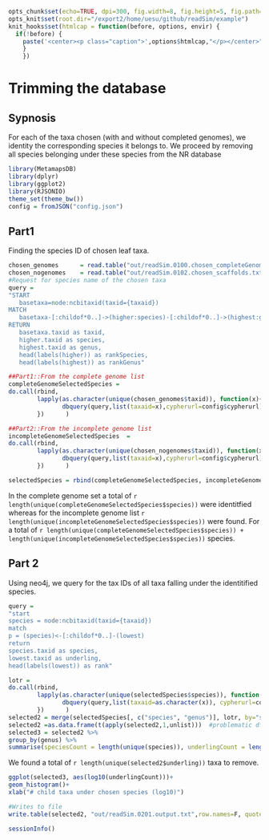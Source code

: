 ```r
opts_chunk$set(echo=TRUE, dpi=300, fig.width=8, fig.height=5, fig.path='figures/readSim.0201-')
opts_knit$set(root.dir="/export2/home/uesu/github/readSim/example")
knit_hooks$set(htmlcap = function(before, options, envir) {
  if(!before) {
    paste('<center><p class="caption">',options$htmlcap,"</p></center>",sep="")
    }
    })
```



Trimming the database
====

## Sypnosis
For each of the taxa chosen (with and without completed genomes), we 
identity the corresponding species it belongs to. We proceed by removing all
species belonging under these species from the NR database


```r
library(MetamapsDB)
library(dplyr)
library(ggplot2)
library(RJSONIO)
theme_set(theme_bw())
config = fromJSON("config.json")
```

## Part1

Finding the species ID of chosen leaf taxa.

```r
chosen_genomes      = read.table("out/readSim.0100.chosen_completeGenomes",h=T, sep="\t", quote="")
chosen_nogenomes    = read.table("out/readSim.0102.chosen_scaffolds.txt",h=T, sep="\t", quote="")
#Request for species name of the chosen taxa
query = 
"START 
   basetaxa=node:ncbitaxid(taxid={taxaid}) 
MATCH 
   basetaxa-[:childof*0..]->(higher:species)-[:childof*0..]->(highest:genus)
RETURN 
   basetaxa.taxid as taxid, 
   higher.taxid as species, 
   highest.taxid as genus, 
   head(labels(higher)) as rankSpecies, 
   head(labels(highest)) as rankGenus"

##Part1::From the complete genome list 
completeGenomeSelectedSpecies =
do.call(rbind,
        lapply(as.character(unique(chosen_genomes$taxid)), function(x){
               dbquery(query,list(taxaid=x),cypherurl=config$cypherurl)
        })      )

##Part2::From the incomplete genome list 
incompleteGenomeSelectedSpecies  = 
do.call(rbind,
        lapply(as.character(unique(chosen_nogenomes$taxid)), function(x){
               dbquery(query,list(taxaid=x),cypherurl=config$cypherurl)
        })      )

selectedSpecies = rbind(completeGenomeSelectedSpecies, incompleteGenomeSelectedSpecies)
```

In the complete genome set a total of `r length(unique(completeGenomeSelectedSpecies$species))` were identitfied 
whereas for the incomplete genome list `r length(unique(incompleteGenomeSelectedSpecies$species))` were found. For a total of 
`r length(unique(completeGenomeSelectedSpecies$species)) + length(unique(incompleteGenomeSelectedSpecies$species))` species.

## Part 2
Using neo4j, we query for the tax IDs of all taxa falling under the identitified species.

```r
query = 
"start
species = node:ncbitaxid(taxid={taxaid}) 
match 
p = (species)<-[:childof*0..]-(lowest)
return
species.taxid as species, 
lowest.taxid as underling, 
head(labels(lowest)) as rank"

lotr = 
do.call(rbind,
        lapply(as.character(unique(selectedSpecies$species)), function(x){
               dbquery(query,list(taxaid=as.character(x)), cypherurl=config$cypherurl)
        })      )
selected2 = merge(selectedSpecies[, c("species", "genus")], lotr, by="species",all=T)
selected2 =as.data.frame(t(apply(selected2,1,unlist)))	#problematic df structure
selected3 = selected2 %>%
group_by(genus) %>%
summarise(speciesCount = length(unique(species)), underlingCount = length(unique(underling)))
```

We found a total of `r length(unique(selected2$underling))` taxa to remove.

```r
ggplot(selected3, aes(log10(underlingCount)))+
geom_histogram()+
xlab("# child taxa under chosen species (log10)")
```

```r
#Writes to file
write.table(selected2, "out/readSim.0201.output.txt",row.names=F, quote=F,sep="\t")
```

```r
sessionInfo()
```
